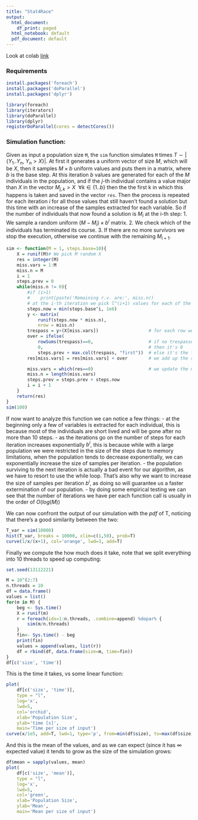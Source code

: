 ```yaml
---
title: "Stat4Race"
output:
  html_document:
    df_print: paged
  html_notebook: default
  pdf_document: default
---
```


Look at colab [link](https://colab.research.google.com/drive/1CMkKzX2K0-l90rAZXl9V1RST_YEOKAzr?usp=sharing)

### Requirements

```r
install.packages('foreach')
install.packages('doParallel')
install.packages('dplyr')

library(foreach)
library(iterators)
library(doParallel) 
library(dplyr)
registerDoParallel(cores = detectCores())
```

### Simulation function:

Given as input a population size `M`, the `sim` function simulates `M` times $T \sim |\{Y_1..Y_n, \ Y_n > X\}|$.
At first it generates a uniform vector of size $M$, which will be $X$, then it samples $M \times b$ uniform values and puts them in a matrix, where $b$ is the base step.
At this iteration $b$ values are generated for each of the $M$ individuals in the population, and if the $j$-th individual contains a value major than $X$ in the vector $M_{j,k} > X \ \ \forall k \in \{1..b\}$ then the the first k in which this happens is taken and saved in the vector `res`.
Then the process is repeated for each iteration $i$ for all those values that still haven't found a solution but this time with an increase of the samples extracted for each variable.
So if the number of individuals that now found a solution is $M_i$ at the i-th step: 1.
We sample a random uniform $(M-M_i) \times b^i$ matrix.
2.
We check which of the individuals has terminated its course.
3.
If there are no more survivors we stop the execution, otherwise we continue with the remaining $M_{i+1}$.

```r
sim <- function(M = 1, steps.base=10){
    X = runif(M)# We pick M random X
    res = integer(M)
    miss.vars = 1:M
    miss.n = M
    i = 1
    steps.prev = 0
    while(miss.n != 0){
        #if (i>1) 
        #    print(paste('Remaining r.v. are:', miss.n))
        # at the i-th iteration we pick l^(i+1) values for each of the remaining rows
        steps.now = min(steps.base^i, 1e6)
        y <- matrix(
            runif(steps.now * miss.n), 
            nrow = miss.n)
        trespass = y>(X[miss.vars])                   # for each row we see which value is over its X
        over = ifelse(
            rowSums(trespass)==0,                     # if no trespasses for that row
            0,                                        # then it's 0
            steps.prev + max.col(trespass, "first"))  # else it's the first of the trespasses
        res[miss.vars] = res[miss.vars] + over        # we add up the result with the partial we just obtained

        miss.vars = which(res==0)                     # we update the missing values
        miss.n = length(miss.vars)                     
        steps.prev = steps.prev + steps.now
        i = i + 1
    }
    return(res)
}
sim(100)
```

If now want to analyze this function we can notice a few things: - at the beginning only a few of variables is extracted for each individual, this is because most of the individuals are short lived and will be gone after no more than 10 steps.
- as the iterations go on the number of steps for each iteration increases exponentially $b^i$, this is because while with a large population we were restricted in the size of the steps due to memory limitations, when the population tends to decrease exponentially, we can exponentially increase the size of samples per iteration.
- the population surviving to the next iteration is actually a bad event for our algorithm, as we have to resort to use the while loop.
That's also why we want to increase the size of samples per iteration $b^i$, as doing so will guarantee us a faster extermination of our population.
- by doing some empirical testing we can see that the number of iterations we have per each function call is usually in the order of $O(log(M))$

We can now confront the output of our simulation with the $pdf$ of T, noticing that there's a good similarity between the two:

```r
T_var = sim(10000)
hist(T_var, breaks = 10000, xlim=c(1,50), prob=T)
curve(1/x/(x+1), col='orange', lwd=3, add=T)
```


Finally we compute the how much does it take, note that we split everything into 10 threads to speed up computing:
```r
set.seed(13112221)

M = 10^(2:7)
n.threads = 10
df = data.frame()
values = list()
for(m in M) {
    beg <- Sys.time()
    X = runif(m)
    r = foreach(idx=1:n.threads, .combine=append) %dopar% {
        sim(m/n.threads)
    }
    fin<- Sys.time() - beg
    print(fin)
    values = append(values, list(r))
    df = rbind(df, data.frame(size=m, time=fin))
}
df[c('size', 'time')]
```

This is the time it takes, vs some linear function:
```r
plot(
    df[c('size', 'time')],
    type = "l", 
    log='x',
    lwd=5, 
    col='orchid', 
    xlab='Population Size', 
    ylab='time [s]', 
    main='Time per size of input')
curve(x/1e5, add=T, lwd=1, type='p', from=min(df$size), to=max(df$size))
```

And this is the mean of the values, and as we can expect (since it has $\infty$ expected value) it tends to grow as the size of the simulation grows:
```r
df$mean = sapply(values, mean)
plot(
    df[c('size', 'mean')],
    type = "l", 
    log='x',
    lwd=5, 
    col='green', 
    xlab='Population Size', 
    ylab='Mean', 
    main='Mean per size of input')

```


